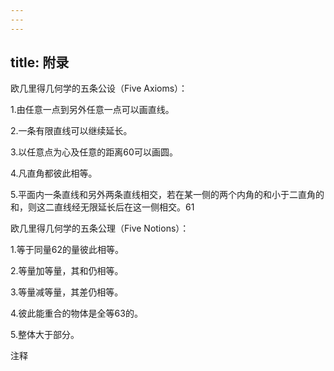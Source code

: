 ```yaml
---
---
---
```

title: 附录
---




欧几里得几何学的五条公设（Five Axioms）：

1.由任意一点到另外任意一点可以画直线。

2.一条有限直线可以继续延长。

3.以任意点为心及任意的距离60可以画圆。

4.凡直角都彼此相等。

5.平面内一条直线和另外两条直线相交，若在某一侧的两个内角的和小于二直角的和，则这二直线经无限延长后在这一侧相交。61

欧几里得几何学的五条公理（Five Notions）：

1.等于同量62的量彼此相等。

2.等量加等量，其和仍相等。

3.等量减等量，其差仍相等。

4.彼此能重合的物体是全等63的。

5.整体大于部分。

注释
